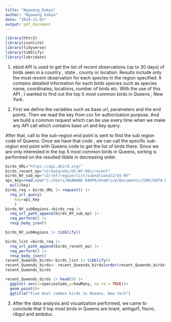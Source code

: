 ```yaml
---
title: "Ngawang_Dakpa"
author: "Ngawang Dakpa"
date: "2024-11-03"
output: pdf_document
---
```

```r
library(httr2)
library(jsonlite)
library(tidyverse)
library(tibblify)
library(lubridate)
```
1. ebird API is used to get the list of recent observations (up to 30 days) of birds seen in a country , state , county or location. Results include only the most recent observation for each species in the region specified. It contains detailed information for each birds species such as species name, coordinates, locations, number of birds etc. With the use of this API , I wanted to find out the top 5 most common birds in Queens , New York.

2. First we define the variables such as base url, parameters and the end points. 
Then we read the key from csv for authorization purpose.
And we build a common request which can be use every time when we make any API call which contains base url and key query.

After that, call to the sub-region end point is sent to find the sub region code of Queens.
Once we have that code , we can call the specific sub-region end point with Queens code to get the list of birds there.
Since we are only interested in the top 5 most common birds in Queens, sorting is performed on the resulted tibble in decreasing order.

```r
birds_URL="https://api.ebird.org/"
birds_recent_ep="v2/data/obs/US-NY-081/recent"
birds_NY_sub_ep="v2/ref/region/list/subnational2/US-NY"
api_key=read.csv("C:/Users/NGAWANG DAKPA/OneDrive/Documents/CUNY/DATA 607/Assignments/Tidyverse Create/birds_key.csv") |> 
  pull(key)
birds_req = birds_URL |> request() |> 
  req_url_query(
    key=api_key
    )
birds_NY_subRegions =birds_req |> 
  req_url_path_append(birds_NY_sub_ep) |> 
  req_perform() |> 
  resp_body_json()

birds_NY_subRegions |> tibblify()

birds_list =birds_req |> 
  req_url_path_append(birds_recent_ep) |> 
  req_perform() |> 
  resp_body_json()
recent_Queends_birds<-birds_list |> tibblify()
recent_Queends_birds<- recent_Queends_birds[order(recent_Queends_birds$howMany,decreasing = TRUE),]
recent_Queends_birds

recent_Queends_birds |> head(5) |> 
  ggplot( aes(x=speciesCode,y=howMany, na.rm = TRUE))+
  geom_point()+
  ggtitle("Five most common birds in Queens, New York")
```
3. After the data analysis and visualization performed, we came to conclude that 5 top most birds in Queens are brant, amhgul1, fiscro, ribgul and ambduc.


